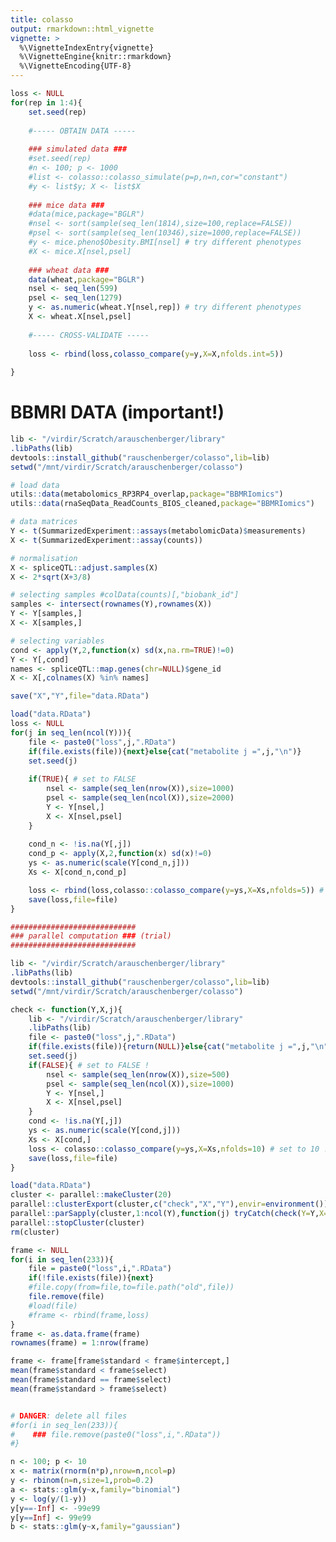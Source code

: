 ```yaml
---
title: colasso
output: rmarkdown::html_vignette
vignette: >
  %\VignetteIndexEntry{vignette}
  %\VignetteEngine{knitr::rmarkdown}
  %\VignetteEncoding{UTF-8}
---
```


<!--
https://archive.ics.uci.edu/ml/datasets.html?format=&task=&att=&area=&numAtt=&numIns=&type=&sort=nameUp&view=list

https://en.wikipedia.org/wiki/List_of_datasets_for_machine_learning_research#Microbe
-->


```r
loss <- NULL
for(rep in 1:4){
    set.seed(rep)
    
    #----- OBTAIN DATA -----
        
    ### simulated data ###
    #set.seed(rep)
    #n <- 100; p <- 1000
    #list <- colasso::colasso_simulate(p=p,n=n,cor="constant")
    #y <- list$y; X <- list$X
    
    ### mice data ###
    #data(mice,package="BGLR")
    #nsel <- sort(sample(seq_len(1814),size=100,replace=FALSE))
    #psel <- sort(sample(seq_len(10346),size=1000,replace=FALSE))
    #y <- mice.pheno$Obesity.BMI[nsel] # try different phenotypes
    #X <- mice.X[nsel,psel]
    
    ### wheat data ###
    data(wheat,package="BGLR")
    nsel <- seq_len(599)
    psel <- seq_len(1279)
    y <- as.numeric(wheat.Y[nsel,rep]) # try different phenotypes
    X <- wheat.X[nsel,psel]
    
    #----- CROSS-VALIDATE -----
    
    loss <- rbind(loss,colasso_compare(y=y,X=X,nfolds.int=5))
    
}
```


# BBMRI DATA (important!)

```r
lib <- "/virdir/Scratch/arauschenberger/library"
.libPaths(lib)
devtools::install_github("rauschenberger/colasso",lib=lib)
setwd("/mnt/virdir/Scratch/arauschenberger/colasso")

# load data
utils::data(metabolomics_RP3RP4_overlap,package="BBMRIomics")
utils::data(rnaSeqData_ReadCounts_BIOS_cleaned,package="BBMRIomics")

# data matrices
Y <- t(SummarizedExperiment::assays(metabolomicData)$measurements)
X <- t(SummarizedExperiment::assay(counts))

# normalisation
X <- spliceQTL::adjust.samples(X)
X <- 2*sqrt(X+3/8)

# selecting samples #colData(counts)[,"biobank_id"]
samples <- intersect(rownames(Y),rownames(X))
Y <- Y[samples,]
X <- X[samples,]

# selecting variables
cond <- apply(Y,2,function(x) sd(x,na.rm=TRUE)!=0)
Y <- Y[,cond]
names <- spliceQTL::map.genes(chr=NULL)$gene_id
X <- X[,colnames(X) %in% names]

save("X","Y",file="data.RData")

load("data.RData")
loss <- NULL
for(j in seq_len(ncol(Y))){
    file <- paste0("loss",j,".RData")
    if(file.exists(file)){next}else{cat("metabolite j =",j,"\n")}
    set.seed(j)
    
    if(TRUE){ # set to FALSE
        nsel <- sample(seq_len(nrow(X)),size=1000)
        psel <- sample(seq_len(ncol(X)),size=2000)
        Y <- Y[nsel,]
        X <- X[nsel,psel]
    }
    
    cond_n <- !is.na(Y[,j])
    cond_p <- apply(X,2,function(x) sd(x)!=0)
    ys <- as.numeric(scale(Y[cond_n,j]))
    Xs <- X[cond_n,cond_p]

    loss <- rbind(loss,colasso::colasso_compare(y=ys,X=Xs,nfolds=5)) # increase to 10
    save(loss,file=file)
}

############################
### parallel computation ### (trial)
############################

lib <- "/virdir/Scratch/arauschenberger/library"
.libPaths(lib)
devtools::install_github("rauschenberger/colasso",lib=lib)
setwd("/mnt/virdir/Scratch/arauschenberger/colasso")

check <- function(Y,X,j){
    lib <- "/virdir/Scratch/arauschenberger/library"
    .libPaths(lib)
    file <- paste0("loss",j,".RData")
    if(file.exists(file)){return(NULL)}else{cat("metabolite j =",j,"\n")}
    set.seed(j)
    if(FALSE){ # set to FALSE !
        nsel <- sample(seq_len(nrow(X)),size=500)
        psel <- sample(seq_len(ncol(X)),size=1000)
        Y <- Y[nsel,]
        X <- X[nsel,psel]
    }
    cond <- !is.na(Y[,j])
    ys <- as.numeric(scale(Y[cond,j]))
    Xs <- X[cond,]
    loss <- colasso::colasso_compare(y=ys,X=Xs,nfolds=10) # set to 10 !
    save(loss,file=file)
}

load("data.RData")
cluster <- parallel::makeCluster(20)
parallel::clusterExport(cluster,c("check","X","Y"),envir=environment())
parallel::parSapply(cluster,1:ncol(Y),function(j) tryCatch(check(Y=Y,X=X,j=j),error=function(x) NULL))
parallel::stopCluster(cluster)
rm(cluster)

frame <- NULL
for(i in seq_len(233)){
    file = paste0("loss",i,".RData")
    if(!file.exists(file)){next}
    #file.copy(from=file,to=file.path("old",file))
    file.remove(file)
    #load(file)
    #frame <- rbind(frame,loss)
}
frame <- as.data.frame(frame)
rownames(frame) = 1:nrow(frame)

frame <- frame[frame$standard < frame$intercept,]
mean(frame$standard < frame$select)
mean(frame$standard == frame$select)
mean(frame$standard > frame$select)


# DANGER: delete all files
#for(i in seq_len(233)){
#    ### file.remove(paste0("loss",i,".RData"))
#}
```




```r
n <- 100; p <- 10
x <- matrix(rnorm(n*p),nrow=n,ncol=p)
y <- rbinom(n=n,size=1,prob=0.2)
a <- stats::glm(y~x,family="binomial")
y <- log(y/(1-y))
y[y==-Inf] <- -99e99
y[y==Inf] <- 99e99
b <- stats::glm(y~x,family="gaussian")
```


